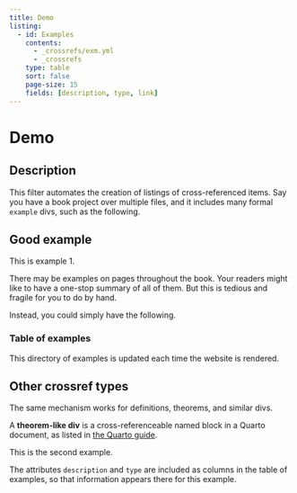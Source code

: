 ```yaml
---
title: Demo
listing: 
  - id: Examples
    contents: 
      - _crossrefs/exm.yml
      - _crossrefs
    type: table
    sort: false
    page-size: 15
    fields: [description, type, link]
---
```


# Demo

## Description

This filter automates the creation of listings of cross-referenced items. Say you have a book project over multiple files, and it includes many formal `example` divs, such as the following.

::::{#exm-example1 description="A fine example" type=foo}
## Good example
This is example 1.
::::

There may be examples on pages throughout the book. Your readers might like to have a one-stop summary of all of them. But this is tedious and fragile for you to do by hand.

Instead, you could simply have the following.

### Table of examples

This directory of examples is updated each time the website is rendered.

:::{#Examples}
:::

## Other crossref types

The same mechanism works for definitions, theorems, and similar divs. 

:::{#def-definition title="Theorem-like divs" type=bar}
A **theorem-like div** is a cross-referenceable named block in a Quarto document, as listed in [the Quarto guide](https://quarto.org/docs/authoring/cross-references.html#theorems-and-proofs).
:::

::::{#exm-example2 description="Pointless example" type=bar}
This is the second example. 
::::



The attributes `description` and `type` are included as columns in the table of examples, so that information appears there for this example.

